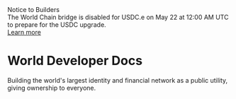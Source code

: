 
<div className="mb-6 flex items-center justify-between rounded-2xl bg-gray-900 px-6 py-4">
	<div className="flex-1">
		<div className="font-semibold text-white">Notice to Builders</div>
		<div className="text-gray-300">
			The World Chain bridge is disabled for USDC.e on May 22 at 12:00 AM UTC to prepare for the USDC upgrade.
		</div>
	</div>
	<a
		href="https://world.org/es-es/blog/announcements/world-integrates-circles-usdc-and-cctp"
		target="_blank"
		className="ml-6 whitespace-nowrap rounded-lg bg-white px-4 py-2 text-sm font-medium text-gray-900 hover:bg-gray-50"
	>
		Learn more
	</a>
</div>

<h1 className="text-3xl sm:text-5xl">World Developer Docs</h1>

<p className="my-5 text-xl text-gray-700">
	Building the world's largest identity and financial network as a public utility, giving ownership to everyone.
</p>

<span className="mt-10 grid gap-x-8 sm:grid-cols-3 lg:grid-flow-col">
	<Card
		alt="Mini Apps"
		title={'Create a Mini App'}
		content="Native like applications integrated in World App"
		link="/mini-apps"
		imagePath="/images/docs/mini-apps-cover.png"
	/>
	<Card
		alt="World ID"
		title={'Build with World ID'}
		content="Simple, private, and secure proof of humanity"
		link="/world-id"
		imagePath="/images/docs/world-id-cover.png"
	/>
	<Card
		alt="World Chain"
		title={'Integrate World Chain'}
		content="A chain designed for real humans."
		link="/world-chain"
		imagePath="/images/docs/worldchain-cover.png"
	/>
</span>